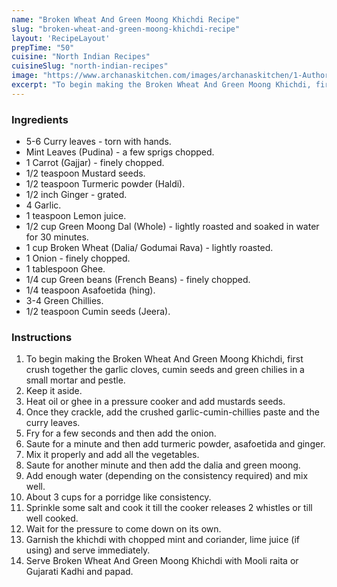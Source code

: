 ---
name: "Broken Wheat And Green Moong Khichdi Recipe"
slug: "broken-wheat-and-green-moong-khichdi-recipe"
layout: 'RecipeLayout'
prepTime: "50"
cuisine: "North Indian Recipes"
cuisineSlug: "north-indian-recipes"
image: "https://www.archanaskitchen.com/images/archanaskitchen/1-Author/Madhuli_Ajay/Dalia_broken_wheat_and_Green_Moong_Khichdi.jpg"
excerpt: "To begin making the Broken Wheat And Green Moong Khichdi, first crush together the garlic cloves, cumin seeds and green chilies in a small mortar and pestle"
---

### Ingredients

- 5-6 Curry leaves - torn with hands.
- Mint Leaves (Pudina) - a few sprigs chopped.
- 1 Carrot (Gajjar) - finely chopped.
- 1/2 teaspoon Mustard seeds.
- 1/2 teaspoon Turmeric powder (Haldi).
- 1/2 inch Ginger - grated.
- 4 Garlic.
- 1 teaspoon Lemon juice.
- 1/2 cup Green Moong Dal (Whole) - lightly roasted and soaked in water for 30 minutes.
- 1 cup Broken Wheat (Dalia/ Godumai Rava) - lightly roasted.
- 1 Onion - finely chopped.
- 1 tablespoon Ghee.
- 1/4 cup Green beans (French Beans) - finely chopped.
- 1/4 teaspoon Asafoetida (hing).
- 3-4 Green Chillies.
- 1/2 teaspoon Cumin seeds (Jeera).

### Instructions

1. To begin making the Broken Wheat And Green Moong Khichdi, first crush together the garlic cloves, cumin seeds and green chilies in a small mortar and pestle.
1. Keep it aside.
1. Heat oil or ghee in a pressure cooker and add mustards seeds.
1. Once they crackle, add the crushed garlic-cumin-chillies paste and the curry leaves.
1. Fry for a few seconds and then add the onion.
1. Saute for a minute and then add turmeric powder, asafoetida and ginger.
1. Mix it properly and add all the vegetables.
1. Saute for another minute and then add the dalia and green moong.
1. Add enough water (depending on the consistency required) and mix well.
1. About 3 cups for a porridge like consistency.
1. Sprinkle some salt and cook it till the cooker releases 2 whistles or till well cooked.
1. Wait for the pressure to come down on its own.
1. Garnish the khichdi with chopped mint and coriander, lime juice (if using) and serve immediately.
1. Serve Broken Wheat And Green Moong Khichdi with Mooli raita or Gujarati Kadhi and papad.
